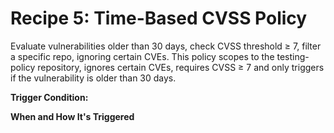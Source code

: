 
# Recipe 5: Time-Based CVSS Policy 

Evaluate vulnerabilities older than 30 days, check CVSS threshold ≥ 7, filter a specific repo, ignoring certain CVEs. This policy scopes to the testing-policy repository, ignores certain CVEs, requires CVSS ≥ 7 and only triggers if the vulnerability is older than 30 days.

<RemoteCodeBlock
  lang="rego"
  src="https://raw.githubusercontent.com/cloudsmith-io/rego-recipes/refs/heads/main/recipe-5/policy.rego"
/>

**Trigger Condition:**

**When and How It's Triggered**

